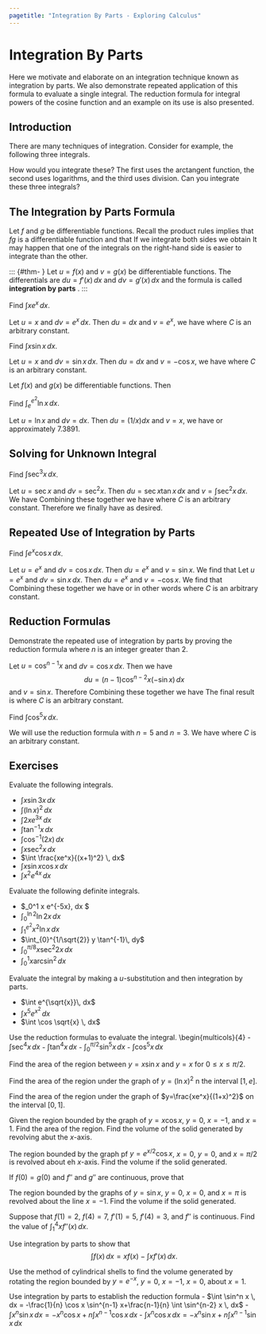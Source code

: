 ```yaml
---
pagetitle: "Integration By Parts - Exploring Calculus"
---
```

# Integration By Parts


Here we motivate and elaborate on an integration technique known as integration by parts. We also demonstrate repeated application of this formula to evaluate a single integral. The reduction formula for integral powers of the cosine function and an example on its use is also presented.


## Introduction

There are many techniques of integration. 
Consider for example, the following three integrals.
\begin{equation}
\int\frac{4}{x^2+9}\, dx
\qquad 
\int\frac{4x}{x^2+9}\, dx
\qquad 
\int\frac{4x^2}{x^2+9}\, dx
\end{equation}

How would you integrate these?
The first uses the arctangent function, the second uses logarithms, and the third uses division. 
Can you integrate these three integrals? 


## The Integration by Parts Formula

Let $f$ and $g$ be differentiable functions.
Recall the product rules implies that $fg$ is a differentiable function and that 
\begin{equation}
[f(x) g(x) ]' = f'(x) g(x) + f(x) g'(x). 
\end{equation}
If we integrate both sides we obtain
\begin{equation}
\int [f(x) g(x) ]' dx 
= \int f'(x) g(x) \, dx + \int f(x) g'(x) \, dx. 
\end{equation}
It may happen that one of the integrals on the right-hand side is easier to integrate than the other.

::: {#thm- } \label{Integration by Parts}
Let $u=f(x)$ and $v=g(x)$ be differentiable functions. 
The differentials are $du= f'(x) \, dx$ and $dv= g'(x) \, dx$ and the formula
\begin{equation}
\int u \, dv = u v -\int v\, du 
\end{equation}
is called \index{integration by parts} **integration by parts** .
::: 

::: {#exm- } 
Find $\int x e^x \, dx.$
::: 

::: {.solution }
Let $u=x$ and $dv=e^x \, dx$. 
Then $du =dx$ and $v = e^x$, we have
\begin{equation}
\int x e^x \, dx= x e^x - \int e^x \, dx = x e^x - e^x +C
\end{equation}
where $C$ is an arbitrary constant. 
::: 

::: {#exm- } 
Find $\int x \sin x \, dx.$
::: 

::: {.solution }
Let $u=x$ and $dv=\sin x \, dx$. 
Then $du =dx$ and $v = -\cos x$, we have
\begin{equation}
\int x \sin x \, dx= - x \cos x - \int (-\cos x) \, dx = -x \cos x + \sin x +C
\end{equation}
where $C$ is an arbitrary constant. 
::: 

::: {#thm- } 
Let $f(x)$ and $g(x)$ be differentiable functions. 
Then 
\begin{equation}
\int_a^b f(x) g'(x)\, dx = \left. f(x)g(x) \right|_a^b - \int_a^b g(x) f'(x) \, dx.
\end{equation}
::: 

::: {#exm- } 
Find $\int_e^{e^2} \ln x \, dx.$
::: 

::: {.solution }
Let $u=\ln x$ and $dv=dx$.
Then $du =(1/x) dx$ and $v = x$, we have
\begin{equation}
\int_e^{e^2} \ln x \, dx = \left.x \ln x\right|_e^{e^2} - \int_e^{e^2} x\left(\frac{1}{x}\right)\, dx = \left. \left(x \ln x -x\right)\right|_e^{e^2} = e^2
\end{equation}
or approximately 7.3891. 
::: 



## Solving for Unknown Integral

::: {#exm- } 
Find $\int \sec^3 x\, dx$.
::: 

::: {.solution }
Let $u=\sec x$ and $dv=\sec^2 x$.
Then $du = \sec x\tan x\, dx$ and ${v=\int \sec^2 x\, dx}$. 
We have 
\begin{align*}
\int \sec^3 x \, dx
& = \sec x \tan x -\int \tan^2 x \sec x\, dx \\
& = \sec x \tan x -\int (\sec^2x-1)\sec x\, dx \\
& = \sec x \tan x -\int \sec^3x\, dx +\int \sec x\, dx \\
& = \sec x \tan x - \int \sec^3x\, dx + \ln \vert \sec x + \tan x\vert.
\end{align*}
Combining these together we have
\begin{equation}
2 \int \sec^3 x \, dx = \sec x \tan x + \ln \vert \sec x + \tan x\vert +C
\end{equation}
where $C$ is an arbitrary constant. 
Therefore we finally have
\begin{equation}
\int \sec^3 x \, dx = \frac{1}{2}\sec x \tan x +\ln \sqrt{\sec x + \tan x} +C
\end{equation}
as desired.
::: 


## Repeated Use of Integration by Parts


::: {#exm- } 
Find $\int e^x \cos x \, dx$.
::: 

::: {.solution }
Let $u=e^x$ and $dv=\cos x \, dx$.
Then $du=e^x$ and $v=\sin x$. 
We find that 
\begin{equation}
\int e^x \cos x \, dx = e^x \sin x -\int e^x \sin x\, dx.
\end{equation}
Let $u=e^x$ and $dv=\sin x \, dx$.
Then $du=e^x$ and $v=-\cos x$. 
We find that 
\begin{align*}
\int e^x \cos x \, dx 
& = e^x \sin x - \left( -e^x \cos x -\int e^x (-\cos x) \, dx \right)  \\
& = e^x \sin x +e^x \cos x -\int e^x \cos x \, dx.
\end{align*}
Combining these together we have
\begin{equation}
2\int e^x \cos x \, dx = e^2 \sin x +e^x \cos x + C
\end{equation}
or in other words
\begin{equation}
\int e^x \cos x\, dx = \frac{e^x \sin x +e^x \cos x}{2} +C
\end{equation}
where $C$ is an arbitrary constant. 
::: 




## Reduction Formulas

::: {#exm- } 
Demonstrate the repeated use of integration by parts by proving the reduction formula
\begin{equation}
\int \cos^nx \, dx 
= \frac{1}{n} \sin x \cos^{n-1} x+\frac{n-1}{n} \int \cos^{n-2} x \, dx
\end{equation}
where $n$ is an integer greater than 2.
::: 

::: {.solution }
Let $u=\cos^{n-1}x$ and $dv=\cos x \, dx$.
Then we have 
$$
du =(n-1)\cos^{n-2} x (-\sin x)\, dx
$$ 
and $v=\sin x$.
Therefore
\begin{align*}
\int \cos^n \, dx & 
= \cos^{n-1}\sin x +(n-1) \int \sin^2 x \cos^{n-2} x\, dx \\
& = \cos^{n-1} x \sin x+ (n-1)\int (1-\cos^2 x)\cos^{n-2} x \, dx \\
& = \cos^{n-1}\sin x +(n-1) \int\cos^{n-2} x \, dx -(n-1)\int \cos^n x\, dx
\end{align*}
Combining these together we have
\begin{equation}
n\int \cos^n x\, dx = \cos^{n-1}\sin x +(n-1)\int \cos^{n-2}x \, dx.
\end{equation}
The final result is 
\begin{equation}
\int \cos^nx \, dx 
= \frac{\sin x \cos^{n-1}x}{n} +\frac{n-1}{n} \int \cos^{n-2} x \, dx
\end{equation}
where $C$ is an arbitrary constant. 
::: 

::: {#exm- } 
Find $\int \cos ^5x\, dx$. 
::: 

::: {.solution }
We will use the reduction formula with $n=5$ and $n=3$.
We have 
\begin{align*}
\int\cos^5 \, dx & = \frac{\cos^4 \sin x}{5}+\frac{4}{5}\int \cos^3\, dx \\
& = \frac{\cos^4 \sin x}{5}+\frac{4}{5} 
\left( \frac{1}{3}\cos^2 \sin x +\frac{2}{3}\sin x \right) +C \\
& = \frac{1}{5}\cos^4 \sin x + \frac{4}{15} 
\cos^2 \sin x + \frac{8}{15}\sin x +C
\end{align*}
where $C$ is an arbitrary constant. 
::: 


## Exercises


::: {#exr- } 
Evaluate the following integrals.
 
 - $\int x\sin 3x \, dx$
- $\int (\ln x)^2 \, dx$
- $\int 2x e^{3x}\, dx$
- $\int \tan^{-1} x \, dx$
- $\int \cos^{-1}(2x)\, dx$
- $\int x\sec^2 x \, dx$
- $\int \frac{xe^x}{(x+1)^2} \, dx$
- $\int x\sin x\cos x\, dx$
- $\int x^2 e^{4x}\, dx$
 
::: 


::: {#exr- } 
Evaluate the following definite integrals.
 
 - $\int_0^1 x e^{-5x}\, dx $
- $\int_0^{\ln 2} \ln 2x \,dx$
- $\int_1^{e^2} x^2 \ln x \, dx$
- $\int_{0}^{1/\sqrt{2}} y \tan^{-1}\, dy$
- $\int_0^{\pi/8} x \sec^2 2x \, dx$
- $\int_0^1 x \arcsin^2 \, dx$
 
::: 


::: {#exr- } 
Evaluate the integral by making a $u$-substitution and then integration by parts. 
 
 - $\int e^{\sqrt{x}}\, dx$
- $\int x^5 e^{x^2}\, dx$
- $\int \cos \sqrt{x} \, dx$
 
::: 

::: {#exr- } 
Use the reduction formulas to evaluate the integral. 
\begin{multicols}{4}
 - $\int \sec^4 x \, dx$
- $\int \tan^4x \, dx$
- $\int^{\pi/2}_0 \sin^5 x \, dx$
- $\int \cos^5 x \, dx$
 
::: 

::: {#exr- } 
Find the area of the region between $y=x\sin x$ and $y=x$ for $0\leq x \leq \pi/2$. 
::: 


::: {#exr- } 
Find the area of the region under the graph of $y=(\ln x)^2$ n the interval $[1,e]$. 
::: 

::: {#exr- } 
Find the area of the region under the graph of $y=\frac{xe^x}{(1+x)^2}$ on the interval $[0,1]$. 
::: 

::: {#exr- } 
Given the region bounded by the graph of $y=x\cos x$, $y=0$, $x=-1$, and $x=1$. 
Find the area of the region. 
Find the volume of the solid generated by revolving abut the $x$-axis. 
::: 

::: {#exr- } 
The region bounded by the graph pf $y=e^{x/2}\cos x$, $x=0$, $y=0$, and $x=\pi/2$ is revolved about eh $x$-axis.
Find the volume if the solid generated. 
::: 


::: {#exr- } 
If $f(0)=g(0)$ and $f''$ and $g''$ are continuous, prove that 
\begin{equation}
\int_0^a f(x)g''(x) \, dx = f(a) g'(a) -f'(a) g(a) + \int_0^a f''(x)g(x) \, dx.
\end{equation}
::: 


::: {#exr- } 
The region bounded by the graphs of $y=\sin x$, $y=0$, $x=0$, and $x=\pi$ is revolved about the line $x=-1$.
Find the volume if the solid generated. 
::: 

::: {#exr- } 
Suppose that $f(1)=2$, $f(4)=7$, $f'(1)=5$, $f'(4)=3$, and $f''$ is continuous.
Find the value of $\int_1^4 x f''(x) \, dx$. 
::: 

::: {#exr- } 
Use integration by parts to show that 
$$
\int f(x) \, dx = x f(x) -\int x f'(x)\, dx.
$$
::: 


::: {#exr- } 
Use the method of cylindrical shells to find the volume generated by rotating the region bounded by $y=e^{-x}$, $y=0$, $x=-1$, $x=0$, about $x=1$. 
::: 

::: {#exr- } 
Use integration by parts to establish the reduction formula 
 - $\int \sin^n x \, dx = -\frac{1}{n} \cos x \sin^{n-1} x+\frac{n-1}{n} \int \sin^{n-2} x \, dx$
- $\int x^n \sin x \, dx = -x^n \cos x + n \int x^{n-1} \cos x \, dx$
- $\int x^n \cos x \, dx = -x^n \sin x + n \int x^{n-1} \sin x \, dx$
::: 


